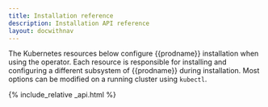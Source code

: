 ```yaml
---
title: Installation reference
description: Installation API reference
layout: docwithnav
---
```


The Kubernetes resources below configure {{prodname}} installation when using the operator. Each resource is responsible for installing and configuring a different subsystem of {{prodname}} during installation. Most options can be modified on a running cluster using `kubectl`.

{% include_relative _api.html %}
